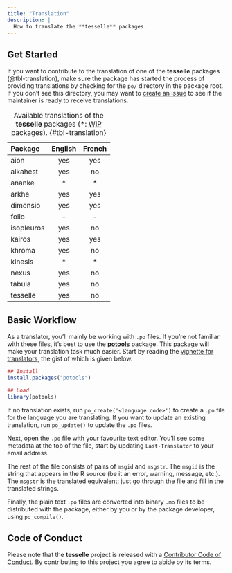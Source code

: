```yaml
---
title: "Translation"
description: |
  How to translate the **tesselle** packages.
---
```


## Get Started

If you want to contribute to the translation of one of the **tesselle** packages (@tbl-translation), make sure the package has started the process of providing translations by checking for the `po/` directory in the package root. If you don't see this directory, you may want to [create an issue](contributing.html) to see if the maintainer is ready to receive translations.

| Package    | English | French  |
|:-----------|:-------:|:-------:|
| aion       | yes     | yes     |
| alkahest   | yes     | no      |
| ananke     | *       | *       |
| arkhe      | yes     | yes     |
| dimensio   | yes     | yes     |
| folio      | -       | -       |
| isopleuros | yes     | no      |
| kairos     | yes     | yes     |
| khroma     | yes     | no      |
| kinesis    | *       | *       |
| nexus      | yes     | no      |
| tabula     | yes     | no      |
| tesselle   | yes     | no      |

: Available translations of the **tesselle** packages (*: <abbr title="work in progress">WIP</abbr> packages). {#tbl-translation}

## Basic Workflow

As a translator, you'll mainly be working with `.po` files. If you're not familiar with these files, it's best to use the [**potools**](https://michaelchirico.github.io/potools/) package. This package will make your translation task much easier. Start by reading the [vignette for translators](https://michaelchirico.github.io/potools/articles/translators.html), the gist of which is given below.

``` r
## Install
install.packages("potools")

## Load
library(potools)
```

If no translation exists, run `po_create('<language code>')` to create a `.po` file for the language you are translating. If you want to update an existing translation, run `po_update()` to update the `.po` files.

Next, open the `.po` file with your favourite text editor. You'll see some metadata at the top of the file, start by updating `Last-Translator` to your email address.

The rest of the file consists of pairs of `msgid` and `msgstr`. The `msgid` is the string that appears in the R source (be it an error, warning, message, etc.). The `msgstr` is the translated equivalent: just go through the file and fill in the translated strings.

Finally, the plain text `.po` files are converted into binary `.mo` files to be distributed with the package, either by you or by the package developer, using `po_compile()`.

## Code of Conduct

Please note that the **tesselle** project is released with a [Contributor Code of Conduct](conduct.html). By contributing to this project you agree to abide by its terms.
